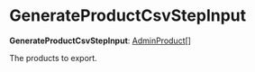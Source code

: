 
# GenerateProductCsvStepInput

 **GenerateProductCsvStepInput**: [AdminProduct](../../../types/HttpTypes/interfaces/types.HttpTypes.AdminProduct/page.mdx)[]

The products to export.

